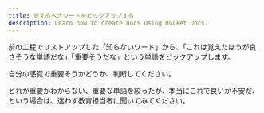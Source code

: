 ---
title: 覚えるべきワードをピックアップする
description: Learn how to create docs using Rocket Docs.
---

前の工程でリストアップした「知らないワード」から、「これは覚えたほうが良さそうな単語だな」「重要そうだな」という単語をピックアップします。

自分の感覚で重要そうかどうか、判断してください。

どれが重要かわからない、重要な単語を絞ったが、本当にこれで良いか不安だ、という場合は、迷わず教育担当者に聞いてみてください。
